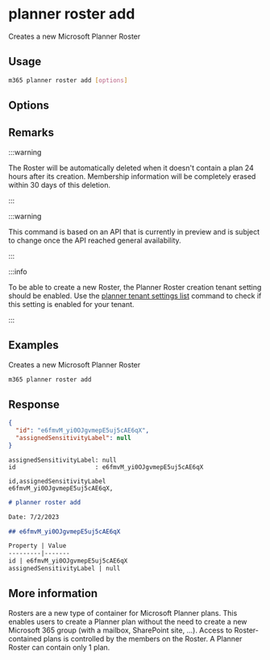 
# planner roster add

Creates a new Microsoft Planner Roster

## Usage

```sh
m365 planner roster add [options]
```

## Options

<Global />

## Remarks

:::warning

The Roster will be automatically deleted when it doesn't contain a plan 24 hours after its creation. Membership information will be completely erased within 30 days of this deletion.

:::

:::warning

This command is based on an API that is currently in preview and is subject to change once the API reached general availability.

:::

:::info

To be able to create a new Roster, the Planner Roster creation tenant setting should be enabled. Use the [planner tenant settings list](../tenant/tenant-settings-list.mdx) command to check if this setting is enabled for your tenant.

:::

## Examples

Creates a new Microsoft Planner Roster

```sh
m365 planner roster add
```

## Response

<Tabs>
  <TabItem value="JSON">

  ```json
  {
    "id": "e6fmvM_yi0OJgvmepE5uj5cAE6qX",
    "assignedSensitivityLabel": null
  }
  ```

  </TabItem>
  <TabItem value="Text">

  ```text
  assignedSensitivityLabel: null
  id                      : e6fmvM_yi0OJgvmepE5uj5cAE6qX
  ```

  </TabItem>
  <TabItem value="CSV">

  ```csv
  id,assignedSensitivityLabel
  e6fmvM_yi0OJgvmepE5uj5cAE6qX,
  ```

  </TabItem>
  <TabItem value="Markdown">

  ```md
  # planner roster add

  Date: 7/2/2023

  ## e6fmvM_yi0OJgvmepE5uj5cAE6qX

  Property | Value
  ---------|-------
  id | e6fmvM_yi0OJgvmepE5uj5cAE6qX
  assignedSensitivityLabel | null
  ```

  </TabItem>
</Tabs>

## More information

Rosters are a new type of container for Microsoft Planner plans. This enables users to create a Planner plan without the need to create a new Microsoft 365 group (with a mailbox, SharePoint site, ...). Access to Roster-contained plans is controlled by the members on the Roster. A Planner Roster can contain only 1 plan.
